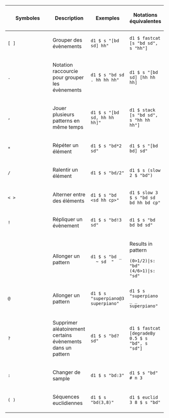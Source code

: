 {| class="wikitable"
|-
! scope="col" width="5%" | Symboles
! scope="col" width="25%" | Description
! scope="col" width="35%" | Exemples
! scope="col" width="35%" | Notations équivalentes
|-
| <source inline>[ ]</source> || Grouper des évènements || <source inline>d1 $ s "[bd sd] hh"</source> || <source inline>d1 $ fastcat [s "bd sd", s "hh"]</source>
|-
| <source inline>.</source> || Notation raccourcie pour grouper les évènements || <source inline>d1 $ s "bd sd . hh hh hh"</source> || <source inline>d1 $ s "[bd sd] [hh hh hh]</source>
|-
| <source inline>,</source> || Jouer plusieurs patterns en même temps || <source inline>d1 $ s "[bd sd, hh hh hh]"</source> ||  <source inline>d1 $ stack [s "bd sd", s "hh hh hh"]</source>
|-
| <source inline>*</source> || Répéter un élément || <source inline>d1 $ s "bd*2 sd"</source> || <source inline>d1 $ s "[bd bd] sd"</source>
|-
| <source inline>/</source> || Ralentir un élément || <source inline>d1 $ s "bd/2"</source> || <source inline>d1 $ s (slow 2 $ "bd")</source>
|-
| <source inline>< ></source> || Alterner entre des éléments || <source inline>d1 $ s "bd <sd hh cp>"</source> || <source inline>d1 $ slow 3 $ s "bd sd bd hh bd cp"</source>
|-
| <source inline>!</source> || Répliquer un évènement || <source inline>d1 $ s "bd!3 sd"</source> || <source inline>d1 $ s "bd bd bd sd"</source>
|-
| <source inline>_</source> || Allonger un pattern || <source inline>d1 $ s "bd _ _ ~ sd _"</source> || Results in pattern <source inline>(0>1/2)|s: "bd" (4/6>1)|s: "sd"</source>
|-
| <source inline>@</source> || Allonger un pattern  || <source inline>d1 $ s "superpiano@3 superpiano"</source> || <source inline>d1 $ s "superpiano _ _ superpiano"</source>
|-
| <source inline>?</source> || Supprimer aléatoirement certains évènements dans un pattern || <source inline>d1 $ s "bd? sd"</source> || <source inline>d1 $ fastcat [degradeBy 0.5 $ s "bd", s "sd"]</source>
|-
| <source inline>:</source> || Changer de sample || <source inline>d1 $ s "bd:3"</source> || <source inline>d1 $ s "bd" # n 3</source>
|-
| <source inline>( )</source> || Séquences euclidiennes || <source inline>d1 $ s "bd(3,8)"</source> || <source inline>d1 $ euclid 3 8 $ s "bd"</source>
|}